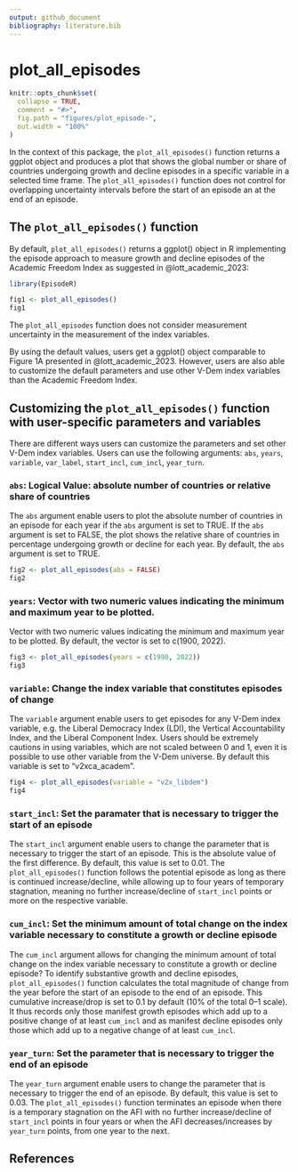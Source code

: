 ```yaml
---
output: github_document
bibliography: literature.bib 
---
```


# plot_all_episodes #


<!-- plot_all_episodes.md is generated from plot_all_episodes.Rmd. Please edit that file -->

```r
knitr::opts_chunk$set(
  collapse = TRUE,
  comment = "#>",
  fig.path = "figures/plot_episode-",
  out.width = "100%"
)
```

In the context of this package, the `plot_all_episodes()` function returns a ggplot object and produces a plot that shows the global number or share of countries undergoing growth and decline episodes in a specific variable in a selected time frame. The `plot_all_episodes()` function does not control for overlapping uncertainty intervals before the start of an episode an at the end of an episode. 

## The `plot_all_episodes()` function

By default, `plot_all_episodes()` returns a ggplot() object in R implementing the episode approach to measure growth and decline episodes of the Academic Freedom Index as suggested in @lott_academic_2023: 

```r
library(EpisodeR)

fig1 <- plot_all_episodes()
fig1
```

The `plot_all_episodes` function does not consider measurement uncertainty in the measurement of the index variables. 

By using the default values, users get a ggplot() object comparable to Figure 1A  presented in @lott_academic_2023. However, users are also able to customize the default parameters and use other V-Dem index variables than the Academic Freedom Index. 

## Customizing the `plot_all_episodes()` function with user-specific parameters and variables ##

There are different ways users can customize the parameters and set other V-Dem index variables. Users can use the following arguments: `abs`, `years`, `variable`, `var_label`, `start_incl`, `cum_incl`, `year_turn`.

### `abs`: Logical Value: absolute number of countries or relative share of countries ###

The `abs` argument enable users to plot the absolute number of countries in an episode for each year if the `abs` argument is set to TRUE. If the `abs` argument is set to FALSE, the plot shows the relative share of countries in percentage undergoing growth or decline for each year. By default, the `abs` argument is set to TRUE. 

```r
fig2 <- plot_all_episodes(abs = FALSE)
fig2
```

### `years`: Vector with two numeric values indicating the minimum and maximum year to be plotted. ###

Vector with two numeric values indicating the minimum and maximum year to be plotted. By default, the vector is set to c(1900, 2022). 

```r
fig3 <- plot_all_episodes(years = c(1990, 2022))
fig3
```

### `variable`: Change the index variable that constitutes episodes of change ###

The `variable` argument enable users to get episodes for any V-Dem index variable, e.g. the Liberal Democracy Index (LDI), the Vertical Accountability Index, and the Liberal Component Index. Users should be extremely cautions in using variables, which are not scaled between 0 and 1, even it is possible to use other variable from the V-Dem universe. By default this variable is set to "v2xca_academ".   

```r
fig4 <- plot_all_episodes(variable = "v2x_libdem")
fig4
```

### `start_incl`: Set the paramater that is necessary to trigger the start of an episode ###

The `start_incl` argument enable users to change the parameter that is necessary to trigger the start of an episode. This is the absolute value of the first difference. By default, this value is set to 0.01. The `plot_all_episodes()` function follows the potential episode as long as there is continued increase/decline, while allowing up to four years of temporary stagnation, meaning no further increase/decline of `start_incl` points or more on the respective variable.

### `cum_incl`: Set the minimum amount of total change on the index variable necessary to constitute a growth or decline episode ###

The `cum_incl` argument allows for changing the minimum amount of total change on the index variable necessary to constitute a growth or decline episode? To identify substantive growth and decline episodes, `plot_all_episodes()` function calculates the total magnitude of change from the year before the start of an episode to the end of an episode. This cumulative increase/drop is set to 0.1 by default (10% of the total 0–1 scale). It thus records only those manifest growth episodes which add up to a positive change of at least  `cum_incl` and as manifest decline episodes only those which add up to a negative change of at least `cum_incl`.

### `year_turn`: Set the parameter that is necessary to trigger the end of an episode ###

The `year_turn` argument enable users to change the parameter that is necessary to trigger the end of an episode. By default, this value is set to 0.03. The `plot_all_episodes()` function terminates an episode when there is a temporary stagnation on the AFI with no further increase/decline of `start_incl` points in four years or when the AFI decreases/increases by `year_turn` points, from one year to the next. 

## References ##
